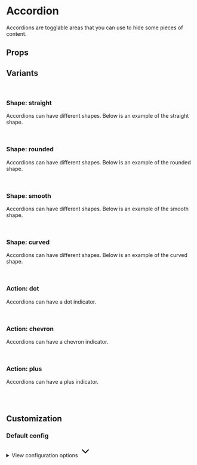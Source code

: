 
<Meta of={AccordionStories} />

# Accordion

Accordions are togglable areas that you can use to hide some pieces of content.

<Primary />

## Props

<Controls />

## Variants

<br />

### Shape: straight

Accordions can have different shapes. Below is an example of the straight shape.

<div className="flex gap-2 bg-slate-100 dark:bg-slate-900 p-6 rounded-sm">
  <Story of={AccordionStories.Straight} />
</div>

<br />

### Shape: rounded

Accordions can have different shapes. Below is an example of the rounded shape.

<div className="flex gap-2 bg-slate-100 dark:bg-slate-900 p-6 rounded-sm">
  <Story of={AccordionStories.Rounded} />
</div>

<br />

### Shape: smooth

Accordions can have different shapes. Below is an example of the smooth shape.

<div className="flex gap-2 bg-slate-100 dark:bg-slate-900 p-6 rounded-sm">
  <Story of={AccordionStories.Smooth} />
</div>

<br />

### Shape: curved

Accordions can have different shapes. Below is an example of the curved shape.

<div className="flex gap-2 bg-slate-100 dark:bg-slate-900 p-6 rounded-sm">
  <Story of={AccordionStories.Curved} />
</div>

<br />

### Action: dot

Accordions can have a dot indicator.

<div className="flex gap-2 bg-slate-100 dark:bg-slate-900 p-6 rounded-sm">
  <Story of={AccordionStories.Dot} />
</div>

<br />

### Action: chevron

Accordions can have a chevron indicator.

<div className="flex gap-2 bg-slate-100 dark:bg-slate-900 p-6 rounded-sm">
  <Story of={AccordionStories.Chevron} />
</div>

<br />

### Action: plus

Accordions can have a plus indicator.

<div className="flex gap-2 bg-slate-100 dark:bg-slate-900 p-6 rounded-sm">
  <Story of={AccordionStories.Plus} />
</div>

<br />
<br />

## Customization

### Default config

<div class="relative">
  <details class="relative bg-slate-50 border border-slate-200 rounded-lg p-4 [&>summary>svg]:open:-rotate-180">
    <summary class="list-none cursor-pointer">
      <span class="font-sans text-slate-500">View configuration options</span>
      <svg
        class="w-5 h-5 text-slate-500 absolute top-5 end-4 transition-transform duration-300"
        xmlns="http://www.w3.org/2000/svg"
        width="32"
        height="32"
        viewBox="0 0 24 24"
      >
        <path
          fill="none"
          stroke="currentColor"
          stroke-linecap="round"
          stroke-linejoin="round"
          stroke-width="2"
          d="m6 9l6 6l6-6"
        />
      </svg>
    </summary>

    <div class="!mt-4">
      <pre >
        {JSON.stringify(defaultConfig, null, 2)}
      </pre>
    </div>

  </details>
</div>
